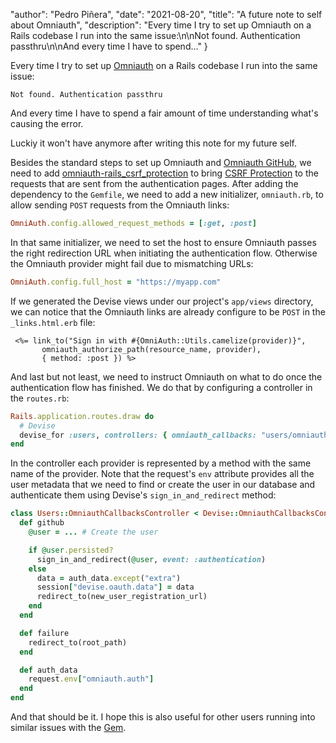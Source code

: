 
  "author": "Pedro Piñera",
  "date": "2021-08-20",
  "title": "A future note to self about Omniauth",
  "description": "Every time I try to set up Omniauth on a Rails codebase I run into the same issue:\n\nNot found. Authentication passthru\n\nAnd every time I have to spend..."
}




Every time I try to set up [Omniauth](https://github.com/omniauth/omniauth) on a Rails codebase I run into the same issue:

```
Not found. Authentication passthru
```

And every time I have to spend a fair amount of time understanding what's causing the error.

Luckiy it won't have anymore after writing this note for my future self.

Besides the standard steps to set up Omniauth and [Omniauth GitHub](https://github.com/omniauth/omniauth-github),
we need to add [omniauth-rails_csrf_protection](https://github.com/cookpad/omniauth-rails_csrf_protection) to bring [CSRF Protection](https://owasp.org/www-community/attacks/csrf) to the requests that are sent from the authentication pages.
After adding the dependency to the `Gemfile`, we need to add a new initializer, `omniauth.rb`, to allow sending `POST` requests from the Omniauth links:

```ruby
OmniAuth.config.allowed_request_methods = [:get, :post]
```

In that same initializer,
we need to set the host to ensure Omniauth passes the right redirection URL when initiating the authentication flow.
Otherwise the Omniauth provider might fail due to mismatching URLs:

```ruby
OmniAuth.config.full_host = "https://myapp.com"
```

If we generated the Devise views under our project's `app/views` directory, we can notice that the Omniauth links are already configure to be `POST` in the `_links.html.erb` file:

```erb
 <%= link_to("Sign in with #{OmniAuth::Utils.camelize(provider)}",
       omniauth_authorize_path(resource_name, provider),
       { method: :post }) %>
```

And last but not least, we need to instruct Omniauth on what to do once the authentication flow has finished.
We do that by configuring a controller in the `routes.rb`:

```ruby
Rails.application.routes.draw do
  # Devise
  devise_for :users, controllers: { omniauth_callbacks: "users/omniauth_callbacks" }
end
```

In the controller each provider is represented by a method with the same name of the provider.
Note that the request's `env` attribute provides all the user metadata that we need to find or create the user in our database and authenticate them using Devise's `sign_in_and_redirect` method:

```ruby
class Users::OmniauthCallbacksController < Devise::OmniauthCallbacksController
  def github
    @user = ... # Create the user

    if @user.persisted?
      sign_in_and_redirect(@user, event: :authentication)
    else
      data = auth_data.except("extra")
      session["devise.oauth.data"] = data
      redirect_to(new_user_registration_url)
    end
  end

  def failure
    redirect_to(root_path)
  end

  def auth_data
    request.env["omniauth.auth"]
  end
end
```

And that should be it.
I hope this is also useful for other users running into similar issues with the [Gem](https://rubygems.org/).

